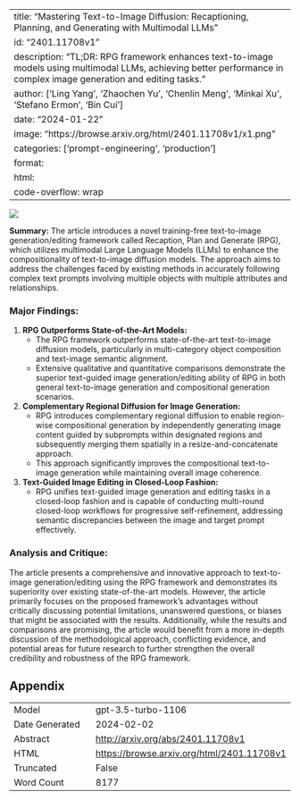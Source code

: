 
---
title: "Mastering Text-to-Image Diffusion: Recaptioning, Planning, and Generating with Multimodal LLMs"
id: "2401.11708v1"
description: "TL;DR: RPG framework enhances text-to-image models using multimodal LLMs, achieving better performance in complex image generation and editing tasks."
author: ['Ling Yang', 'Zhaochen Yu', 'Chenlin Meng', 'Minkai Xu', 'Stefano Ermon', 'Bin Cui']
date: "2024-01-22"
image: "https://browse.arxiv.org/html/2401.11708v1/x1.png"
categories: ['prompt-engineering', 'production']
format:
  html:
    code-overflow: wrap
---

![](https://browse.arxiv.org/html/2401.11708v1/x1.png)

**Summary:**
The article introduces a novel training-free text-to-image generation/editing framework called Recaption, Plan and Generate (RPG), which utilizes multimodal Large Language Models (LLMs) to enhance the compositionality of text-to-image diffusion models. The approach aims to address the challenges faced by existing methods in accurately following complex text prompts involving multiple objects with multiple attributes and relationships.

### Major Findings:
1. **RPG Outperforms State-of-the-Art Models:**
    - The RPG framework outperforms state-of-the-art text-to-image diffusion models, particularly in multi-category object composition and text-image semantic alignment.
    - Extensive qualitative and quantitative comparisons demonstrate the superior text-guided image generation/editing ability of RPG in both general text-to-image generation and compositional generation scenarios.

2. **Complementary Regional Diffusion for Image Generation:**
    - RPG introduces complementary regional diffusion to enable region-wise compositional generation by independently generating image content guided by subprompts within designated regions and subsequently merging them spatially in a resize-and-concatenate approach.
    - This approach significantly improves the compositional text-to-image generation while maintaining overall image coherence.

3. **Text-Guided Image Editing in Closed-Loop Fashion:**
    - RPG unifies text-guided image generation and editing tasks in a closed-loop fashion and is capable of conducting multi-round closed-loop workflows for progressive self-refinement, addressing semantic discrepancies between the image and target prompt effectively.

### Analysis and Critique:
The article presents a comprehensive and innovative approach to text-to-image generation/editing using the RPG framework and demonstrates its superiority over existing state-of-the-art models. However, the article primarily focuses on the proposed framework's advantages without critically discussing potential limitations, unanswered questions, or biases that might be associated with the results. Additionally, while the results and comparisons are promising, the article would benefit from a more in-depth discussion of the methodological approach, conflicting evidence, and potential areas for future research to further strengthen the overall credibility and robustness of the RPG framework.

## Appendix

|          |          |
|----------|----------|
| Model     | gpt-3.5-turbo-1106       |
| Date Generated     | 2024-02-02       |
| Abstract | [http://arxiv.org/abs/2401.11708v1](http://arxiv.org/abs/2401.11708v1)        |
| HTML     | [https://browse.arxiv.org/html/2401.11708v1](https://browse.arxiv.org/html/2401.11708v1)       |
| Truncated       | False       |
| Word Count       | 8177       |